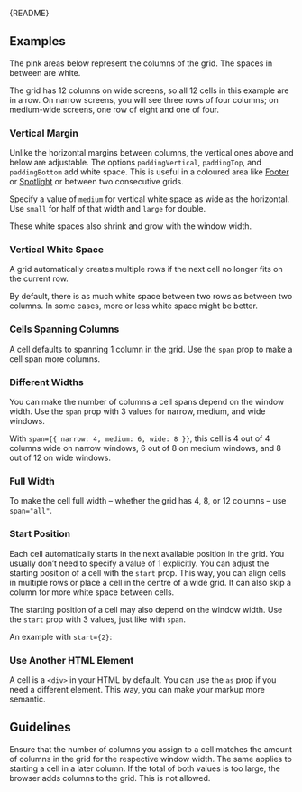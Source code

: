 
<Meta of={GridStories} />

<Markdown>{README}</Markdown>

## Examples

The pink areas below represent the columns of the grid.
The spaces in between are white.

The grid has 12 columns on wide screens, so all 12 cells in this example are in a row.
On narrow screens, you will see three rows of four columns; on medium-wide screens, one row of eight and one of four.

<Primary />

### Vertical Margin

Unlike the horizontal margins between columns, the vertical ones above and below are adjustable.
The options `paddingVertical`, `paddingTop`, and `paddingBottom` add white space.
This is useful in a coloured area like [Footer](?path=/docs/react_containers-footer--docs) or [Spotlight](?path=/docs/react_containers-spotlight--docs) or between two consecutive grids.

Specify a value of `medium` for vertical white space as wide as the horizontal.
Use `small` for half of that width and `large` for double.

These white spaces also shrink and grow with the window width.

<Canvas of={GridStories.VerticalSpace} />

### Vertical White Space

A grid automatically creates multiple rows if the next cell no longer fits on the current row.

By default, there is as much white space between two rows as between two columns.
In some cases, more or less white space might be better.

<Canvas of={GridStories.VerticalGap} />

### Cells Spanning Columns

A cell defaults to spanning 1 column in the grid.
Use the `span` prop to make a cell span more columns.

<Canvas of={GridStories.SpanMultipleColumns} />

### Different Widths

You can make the number of columns a cell spans depend on the window width.
Use the `span` prop with 3 values for narrow, medium, and wide windows.

With `span={{ narrow: 4, medium: 6, wide: 8 }}`, this cell is 4 out of 4 columns wide on narrow windows, 6 out of 8 on medium windows, and 8 out of 12 on wide windows.

<Canvas of={GridStories.ConfigureGridVariants} />

### Full Width

To make the cell full width – whether the grid has 4, 8, or 12 columns – use `span="all"`.

<Canvas of={GridStories.SpanAllColumns} />

### Start Position

Each cell automatically starts in the next available position in the grid.
You usually don’t need to specify a value of 1 explicitly.
You can adjust the starting position of a cell with the `start` prop.
This way, you can align cells in multiple rows or place a cell in the centre of a wide grid.
It can also skip a column for more white space between cells.

The starting position of a cell may also depend on the window width.
Use the `start` prop with 3 values, just like with `span`.

An example with `start={2}`:

<Canvas of={GridStories.StartPosition} />

### Use Another HTML Element

A cell is a `<div>` in your HTML by default.
You can use the `as` prop if you need a different element.
This way, you can make your markup more semantic.

<Canvas of={GridStories.CustomTagName} />

## Guidelines

Ensure that the number of columns you assign to a cell matches the amount of columns in the grid for the respective window width.
The same applies to starting a cell in a later column.
If the total of both values is too large, the browser adds columns to the grid.
This is not allowed.
